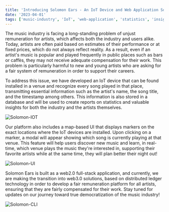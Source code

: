 ```yaml
---
title: 'Introducing Solomon Ears - An IoT Device and Web Application Solution for Fair Music Industry Remuneration'
date: '2023-04-01'
tags: ['music-industry', 'IoT', 'web-application', 'statistics', 'insights', 'distributed']
---
```


The music industry is facing a long-standing problem of unjust remuneration for artists, which affects both the industry and users alike. Today, artists are often paid based on estimates of their performance or at fixed prices, which do not always reflect reality. As a result, even if an artist's music is popular and played frequently in public places such as bars or caffès, they may not receive adequate compensation for their work. This problem is particularly harmful to new and young artists who are asking for a fair system of remuneration in order to support their careers.

To address this issue, we have developed an IoT device that can be found installed in a venue and recognize every song played in that place, transmitting essential information such as the artist's name, the song title, and the timestamp among others. This information is also stored in a database and will be used to create reports on statistics and valuable insights for both the industry and the artists themselves.

![Solomon-IOT](/images/Solomon-IOT.jpeg)

Our platform also includes a map-based UI that displays markers on the exact locations where the IoT devices are installed. Upon clicking on a marker, a modal will appear showing which song is currently playing at that venue. This feature will help users discover new music and learn, in real-time, which venue plays the music they're interested in, supporting their favorite artists while at the same time, they will plan better their night out!

![Solomon-UI](/images/Solomon-UI.jpeg)

Solomon Ears is built as a web2.0 full-stack application, and currently, we are making the transition into web3.0 solutions, based on distributed ledger technology in order to develop a fair remuneration platform for all artists, ensuring that they are fairly compensated for their work. Stay tuned for updates on our journey toward true democratization of the music industry!

![Solomon-CLI](/images/Solomon-CLI.jpeg)
